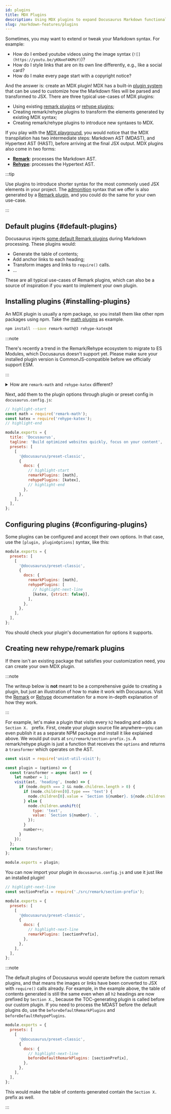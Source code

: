 ```yaml
---
id: plugins
title: MDX Plugins
description: Using MDX plugins to expand Docusaurus Markdown functionalities
slug: /markdown-features/plugins
---
```


Sometimes, you may want to extend or tweak your Markdown syntax. For example:

- How do I embed youtube videos using the image syntax (`![](https://youtu.be/yKNxeF4KMsY)`)?
- How do I style links that are on its own line differently, e.g., like a social card?
- How do I make every page start with a copyright notice?

And the answer is: create an MDX plugin! MDX has a built-in [plugin system](https://mdxjs.com/advanced/plugins/) that can be used to customize how the Markdown files will be parsed and transformed to JSX. There are three typical use-cases of MDX plugins:

- Using existing [remark plugins](https://github.com/remarkjs/remark/blob/main/doc/plugins.md#list-of-plugins) or [rehype plugins](https://github.com/rehypejs/rehype/blob/main/doc/plugins.md#list-of-plugins);
- Creating remark/rehype plugins to transform the elements generated by existing MDX syntax;
- Creating remark/rehype plugins to introduce new syntaxes to MDX.

If you play with the [MDX playground](https://mdx-git-renovate-babel-monorepo-mdx.vercel.app/playground), you would notice that the MDX transpilation has two intermediate steps: Markdown AST (MDAST), and Hypertext AST (HAST), before arriving at the final JSX output. MDX plugins also come in two forms:

- **[Remark](https://github.com/remarkjs/remark/)**: processes the Markdown AST.
- **[Rehype](https://github.com/rehypejs/rehype/)**: processes the Hypertext AST.

:::tip

Use plugins to introduce shorter syntax for the most commonly used JSX elements in your project. The [admonition](./markdown-features-admonitions.mdx) syntax that we offer is also generated by a [Remark plugin](https://github.com/elviswolcott/remark-admonitions), and you could do the same for your own use-case.

:::

## Default plugins {#default-plugins}

Docusaurus injects [some default Remark plugins](https://github.com/facebook/docusaurus/tree/main/packages/docusaurus-mdx-loader/src/remark) during Markdown processing. These plugins would:

- Generate the table of contents;
- Add anchor links to each heading;
- Transform images and links to `require()` calls.
- …

These are all typical use-cases of Remark plugins, which can also be a source of inspiration if you want to implement your own plugin.

## Installing plugins {#installing-plugins}

An MDX plugin is usually a npm package, so you install them like other npm packages using npm. Take the [math plugins](./markdown-features-math-equations.mdx) as example.

```bash npm2yarn
npm install --save remark-math@3 rehype-katex@4
```

:::note

There's recently a trend in the Remark/Rehype ecosystem to migrate to ES Modules, which Docusaurus doesn't support yet. Please make sure your installed plugin version is CommonJS-compatible before we officially support ESM.

:::

<details>
  <summary>How are <code>remark-math</code> and <code>rehype-katex</code> different?</summary>

In case you are wondering how Remark and Rehype are different, here is a good example. `remark-math` operates on the Markdown AST, where it sees text like `$...$`, and all it does is transforms that to the JSX `<span class="math math-inline">...</span>` without doing too much with the content. This decouples the extraction of math formulae from their rendering, which means you can swap $\KaTeX$ out with other math renderers, like MathJax (with [`rehype-mathjax`](https://github.com/remarkjs/remark-math/tree/main/packages/rehype-mathjax)), just by replacing the Rehype plugin.

Next, the `rehype-katex` operates on the Hypertext AST where everything has been converted to HTML-like tags already. It traverses all the elements with `math` class, and uses $\KaTeX$ to parse and render the content to actual HTML.

</details>

Next, add them to the plugin options through plugin or preset config in `docusaurus.config.js`:

```js title="docusaurus.config.js"
// highlight-start
const math = require('remark-math');
const katex = require('rehype-katex');
// highlight-end

module.exports = {
  title: 'Docusaurus',
  tagline: 'Build optimized websites quickly, focus on your content',
  presets: [
    [
      '@docusaurus/preset-classic',
      {
        docs: {
          // highlight-start
          remarkPlugins: [math],
          rehypePlugins: [katex],
          // highlight-end
        },
      },
    ],
  ],
};
```

## Configuring plugins {#configuring-plugins}

Some plugins can be configured and accept their own options. In that case, use the `[plugin, pluginOptions]` syntax, like this:

```jsx title="docusaurus.config.js"
module.exports = {
  presets: [
    [
      '@docusaurus/preset-classic',
      {
        docs: {
          remarkPlugins: [math],
          rehypePlugins: [
            // highlight-next-line
            [katex, {strict: false}],
          ],
        },
      },
    ],
  ],
};
```

You should check your plugin's documentation for options it supports.

## Creating new rehype/remark plugins

If there isn't an existing package that satisfies your customization need, you can create your own MDX plugin.

:::note

The writeup below is **not** meant to be a comprehensive guide to creating a plugin, but just an illustration of how to make it work with Docusaurus. Visit the [Remark](https://github.com/remarkjs/remark/blob/main/doc/plugins.md#creating-plugins) or [Rehype](https://github.com/remarkjs/remark/blob/main/doc/plugins.md#creating-plugins) documentation for a more in-depth explanation of how they work.

:::

For example, let's make a plugin that visits every `h2` heading and adds a `Section X. ` prefix. First, create your plugin source file anywhere—you can even publish it as a separate NPM package and install it like explained above. We would put ours at `src/remark/section-prefix.js`. A remark/rehype plugin is just a function that receives the `options` and returns a `transformer` which operates on the AST.

```js "src/remark/section-prefix.js"
const visit = require('unist-util-visit');

const plugin = (options) => {
  const transformer = async (ast) => {
    let number = 1;
    visit(ast, 'heading', (node) => {
      if (node.depth === 2 && node.children.length > 0) {
        if (node.children[0].type === 'text') {
          node.children[0].value = `Section ${number}. ${node.children[0].value}`;
        } else {
          node.children.unshift({
            type: 'text',
            value: `Section ${number}. `,
          });
        }
        number++;
      }
    });
  };
  return transformer;
};

module.exports = plugin;
```

You can now import your plugin in `docusaurus.config.js` and use it just like an installed plugin!

```jsx title="docusaurus.config.js"
// highlight-next-line
const sectionPrefix = require('./src/remark/section-prefix');

module.exports = {
  presets: [
    [
      '@docusaurus/preset-classic',
      {
        docs: {
          // highlight-next-line
          remarkPlugins: [sectionPrefix],
        },
      },
    ],
  ],
};
```

:::note

The default plugins of Docusaurus would operate before the custom remark plugins, and that means the images or links have been converted to JSX with `require()` calls already. For example, in the example above, the table of contents generated is still the same even when all `h2` headings are now prefixed by `Section X.`, because the TOC-generating plugin is called before our custom plugin. If you need to process the MDAST before the default plugins do, use the `beforeDefaultRemarkPlugins` and `beforeDefaultRehypePlugins`.

```jsx title="docusaurus.config.js"
module.exports = {
  presets: [
    [
      '@docusaurus/preset-classic',
      {
        docs: {
          // highlight-next-line
          beforeDefaultRemarkPlugins: [sectionPrefix],
        },
      },
    ],
  ],
};
```

This would make the table of contents generated contain the `Section X.` prefix as well.

:::
